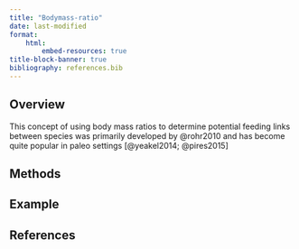 ```yaml
---
title: "Bodymass-ratio"
date: last-modified
format:
    html:
        embed-resources: true
title-block-banner: true
bibliography: references.bib
---
```


## Overview

This concept of using body mass ratios to determine potential feeding links between species was primarily developed by @rohr2010 and has become quite popular in paleo settings [@yeakel2014; @pires2015]

## Methods

## Example

## References {.unnumbered}

::: {#refs}
:::